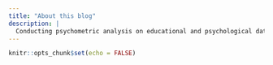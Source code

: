 ```yaml
---
title: "About this blog"
description: |
  Conducting psychometric analysis on educational and psychological data.
---
```


```r
knitr::opts_chunk$set(echo = FALSE)
```

